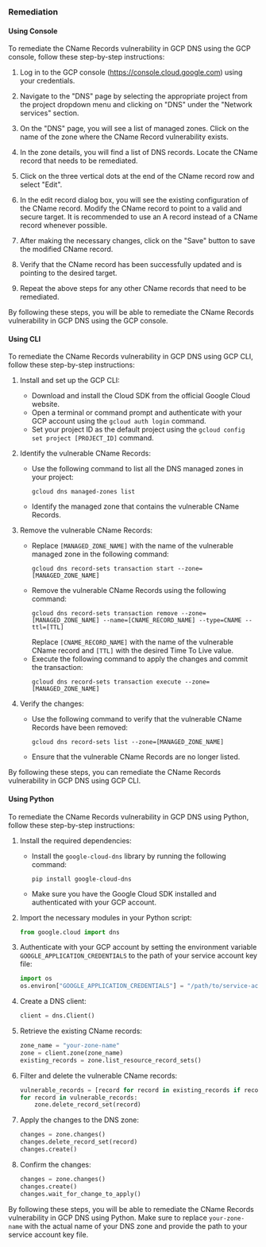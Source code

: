 ### Remediation

#### Using Console

To remediate the CName Records vulnerability in GCP DNS using the GCP console, follow these step-by-step instructions:

1. Log in to the GCP console (https://console.cloud.google.com) using your credentials.

2. Navigate to the "DNS" page by selecting the appropriate project from the project dropdown menu and clicking on "DNS" under the "Network services" section.

3. On the "DNS" page, you will see a list of managed zones. Click on the name of the zone where the CName Record vulnerability exists.

4. In the zone details, you will find a list of DNS records. Locate the CName record that needs to be remediated.

5. Click on the three vertical dots at the end of the CName record row and select "Edit".

6. In the edit record dialog box, you will see the existing configuration of the CName record. Modify the CName record to point to a valid and secure target. It is recommended to use an A record instead of a CName record whenever possible.

7. After making the necessary changes, click on the "Save" button to save the modified CName record.

8. Verify that the CName record has been successfully updated and is pointing to the desired target.

9. Repeat the above steps for any other CName records that need to be remediated.

By following these steps, you will be able to remediate the CName Records vulnerability in GCP DNS using the GCP console.

#### Using CLI

To remediate the CName Records vulnerability in GCP DNS using GCP CLI, follow these step-by-step instructions:

1. Install and set up the GCP CLI:
   - Download and install the Cloud SDK from the official Google Cloud website.
   - Open a terminal or command prompt and authenticate with your GCP account using the `gcloud auth login` command.
   - Set your project ID as the default project using the `gcloud config set project [PROJECT_ID]` command.

2. Identify the vulnerable CName Records:
   - Use the following command to list all the DNS managed zones in your project:
     ```
     gcloud dns managed-zones list
     ```
   - Identify the managed zone that contains the vulnerable CName Records.

3. Remove the vulnerable CName Records:
   - Replace `[MANAGED_ZONE_NAME]` with the name of the vulnerable managed zone in the following command:
     ```
     gcloud dns record-sets transaction start --zone=[MANAGED_ZONE_NAME]
     ```
   - Remove the vulnerable CName Records using the following command:
     ```
     gcloud dns record-sets transaction remove --zone=[MANAGED_ZONE_NAME] --name=[CNAME_RECORD_NAME] --type=CNAME --ttl=[TTL]
     ```
     Replace `[CNAME_RECORD_NAME]` with the name of the vulnerable CName record and `[TTL]` with the desired Time To Live value.
   - Execute the following command to apply the changes and commit the transaction:
     ```
     gcloud dns record-sets transaction execute --zone=[MANAGED_ZONE_NAME]
     ```

4. Verify the changes:
   - Use the following command to verify that the vulnerable CName Records have been removed:
     ```
     gcloud dns record-sets list --zone=[MANAGED_ZONE_NAME]
     ```
   - Ensure that the vulnerable CName Records are no longer listed.

By following these steps, you can remediate the CName Records vulnerability in GCP DNS using GCP CLI.

#### Using Python

To remediate the CName Records vulnerability in GCP DNS using Python, follow these step-by-step instructions:

1. Install the required dependencies:
   - Install the `google-cloud-dns` library by running the following command:
     ```
     pip install google-cloud-dns
     ```
   - Make sure you have the Google Cloud SDK installed and authenticated with your GCP account.

2. Import the necessary modules in your Python script:
   ```python
   from google.cloud import dns
   ```

3. Authenticate with your GCP account by setting the environment variable `GOOGLE_APPLICATION_CREDENTIALS` to the path of your service account key file:
   ```python
   import os
   os.environ["GOOGLE_APPLICATION_CREDENTIALS"] = "/path/to/service-account-key.json"
   ```

4. Create a DNS client:
   ```python
   client = dns.Client()
   ```

5. Retrieve the existing CName records:
   ```python
   zone_name = "your-zone-name"
   zone = client.zone(zone_name)
   existing_records = zone.list_resource_record_sets()
   ```

6. Filter and delete the vulnerable CName records:
   ```python
   vulnerable_records = [record for record in existing_records if record.record_type == "CNAME"]
   for record in vulnerable_records:
       zone.delete_record_set(record)
   ```

7. Apply the changes to the DNS zone:
   ```python
   changes = zone.changes()
   changes.delete_record_set(record)
   changes.create()
   ```

8. Confirm the changes:
   ```python
   changes = zone.changes()
   changes.create()
   changes.wait_for_change_to_apply()
   ```

By following these steps, you will be able to remediate the CName Records vulnerability in GCP DNS using Python. Make sure to replace `your-zone-name` with the actual name of your DNS zone and provide the path to your service account key file.

